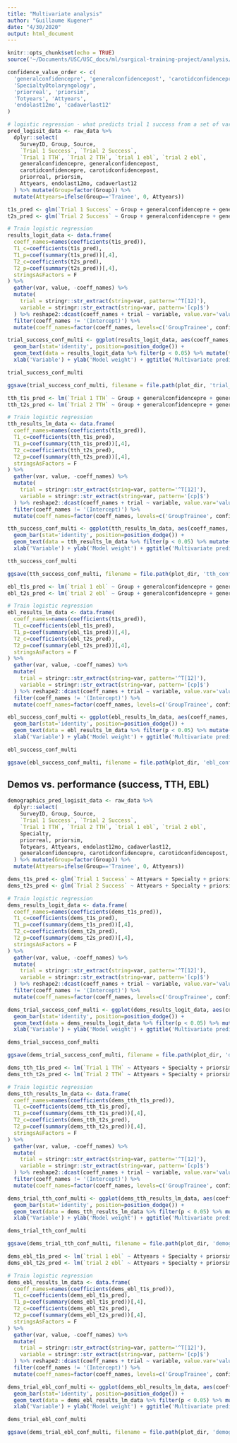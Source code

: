 ```yaml
---
title: "Multivariate analysis"
author: "Guillaume Kugener"
date: "4/30/2020"
output: html_document
---
```


```r
knitr::opts_chunk$set(echo = TRUE)
source('~/Documents/USC/USC_docs/ml/surgical-training-project/analysis/carotid_model/preprocess_data.R')
```

```r
confidence_value_order <- c(
  'generalconfidencepre', 'generalconfidencepost', 'carotidconfidencepre', 'carotidconfidencepost', 
  'SpecialtyOtolaryngology',
  'priorreal', 'priorsim',
  'Totyears', 'Attyears', 
  'endolast12mo', 'cadaverlast12'
)

# logistic regression - what predicts trial 1 success from a set of variables that we have
pred_logisit_data <- raw_data %>%
  dplyr::select(
    SurveyID, Group, Source,
    `Trial 1 Success`, `Trial 2 Success`,
    `Trial 1 TTH`, `Trial 2 TTH`, `trial 1 ebl`, `trial 2 ebl`,
    generalconfidencepre, generalconfidencepost,
    carotidconfidencepre, carotidconfidencepost,
    priorreal, priorsim,
    Attyears, endolast12mo, cadaverlast12
  ) %>% mutate(Group=factor(Group)) %>%
  mutate(Attyears=ifelse(Group=='Trainee', 0, Attyears))

t1s_pred <- glm(`Trial 1 Success` ~ Group + generalconfidencepre + generalconfidencepost + carotidconfidencepre + carotidconfidencepost, data=pred_logisit_data, family = 'binomial')
t2s_pred <- glm(`Trial 2 Success` ~ Group + generalconfidencepre + generalconfidencepost + carotidconfidencepre + carotidconfidencepost, data=pred_logisit_data, family = 'binomial')

# Train logistic regression
results_logit_data <- data.frame(
  coeff_names=names(coefficients(t1s_pred)),
  T1_c=coefficients(t1s_pred),
  T1_p=coef(summary(t1s_pred))[,4],
  T2_c=coefficients(t2s_pred),
  T2_p=coef(summary(t2s_pred))[,4],
  stringsAsFactors = F
) %>%
  gather(var, value, -coeff_names) %>%
  mutate(
    trial = stringr::str_extract(string=var, pattern='^T[12]'),
    variable = stringr::str_extract(string=var, pattern='[cp]$')
  ) %>% reshape2::dcast(coeff_names + trial ~ variable, value.var='value') %>%
  filter(coeff_names != '(Intercept)') %>%
  mutate(coeff_names=factor(coeff_names, levels=c('GroupTrainee', confidence_value_order)))

trial_success_conf_multi <- ggplot(results_logit_data, aes(coeff_names, abs(c), fill=trial)) +
  geom_bar(stat='identity', position=position_dodge()) + 
  geom_text(data = results_logit_data %>% filter(p < 0.05) %>% mutate(text='*', y=max(abs(results_logit_data$c))*1.025), aes(coeff_names, y, label=text, color=trial), size=12/ggplot2:::.pt) +
  xlab('Variable') + ylab('Model weight') + ggtitle('Multivariate prediction of trial success')

trial_success_conf_multi

ggsave(trial_success_conf_multi, filename = file.path(plot_dir, 'trial_success_conf_multi.png'), width = 8, height = 5)
```

```r
tth_t1s_pred <- lm(`Trial 1 TTH` ~ Group + generalconfidencepre + generalconfidencepost + carotidconfidencepre + carotidconfidencepost, data=pred_logisit_data)
tth_t2s_pred <- lm(`Trial 2 TTH` ~ Group + generalconfidencepre + generalconfidencepost + carotidconfidencepre + carotidconfidencepost, data=pred_logisit_data)

# Train logistic regression
tth_results_lm_data <- data.frame(
  coeff_names=names(coefficients(t1s_pred)),
  T1_c=coefficients(tth_t1s_pred),
  T1_p=coef(summary(tth_t1s_pred))[,4],
  T2_c=coefficients(tth_t2s_pred),
  T2_p=coef(summary(tth_t2s_pred))[,4],
  stringsAsFactors = F
) %>%
  gather(var, value, -coeff_names) %>%
  mutate(
    trial = stringr::str_extract(string=var, pattern='^T[12]'),
    variable = stringr::str_extract(string=var, pattern='[cp]$')
  ) %>% reshape2::dcast(coeff_names + trial ~ variable, value.var='value') %>%
  filter(coeff_names != '(Intercept)') %>%
  mutate(coeff_names=factor(coeff_names, levels=c('GroupTrainee', confidence_value_order)))

tth_success_conf_multi <- ggplot(tth_results_lm_data, aes(coeff_names, abs(c), fill=trial)) +
  geom_bar(stat='identity', position=position_dodge()) + 
  geom_text(data = tth_results_lm_data %>% filter(p < 0.05) %>% mutate(text='*', y=max(abs(tth_results_lm_data$c))*1.025), aes(coeff_names, y, label=text, color=trial), size=12/ggplot2:::.pt) +
  xlab('Variable') + ylab('Model weight') + ggtitle('Multivariate prediction of TTH')

tth_success_conf_multi

ggsave(tth_success_conf_multi, filename = file.path(plot_dir, 'tth_conf_multi.png'), width = 8, height = 5)
```

```r
ebl_t1s_pred <- lm(`trial 1 ebl` ~ Group + generalconfidencepre + generalconfidencepost + carotidconfidencepre + carotidconfidencepost, data=pred_logisit_data)
ebl_t2s_pred <- lm(`trial 2 ebl` ~ Group + generalconfidencepre + generalconfidencepost + carotidconfidencepre + carotidconfidencepost, data=pred_logisit_data)

# Train logistic regression
ebl_results_lm_data <- data.frame(
  coeff_names=names(coefficients(t1s_pred)),
  T1_c=coefficients(ebl_t1s_pred),
  T1_p=coef(summary(ebl_t1s_pred))[,4],
  T2_c=coefficients(ebl_t2s_pred),
  T2_p=coef(summary(ebl_t2s_pred))[,4],
  stringsAsFactors = F
) %>%
  gather(var, value, -coeff_names) %>%
  mutate(
    trial = stringr::str_extract(string=var, pattern='^T[12]'),
    variable = stringr::str_extract(string=var, pattern='[cp]$')
  ) %>% reshape2::dcast(coeff_names + trial ~ variable, value.var='value') %>%
  filter(coeff_names != '(Intercept)') %>%
  mutate(coeff_names=factor(coeff_names, levels=c('GroupTrainee', confidence_value_order)))

ebl_success_conf_multi <- ggplot(ebl_results_lm_data, aes(coeff_names, abs(c), fill=trial)) +
  geom_bar(stat='identity', position=position_dodge()) + 
  geom_text(data = ebl_results_lm_data %>% filter(p < 0.05) %>% mutate(text='*', y=max(abs(ebl_results_lm_data$c))*1.025), aes(coeff_names, y, label=text, color=trial), size=12/ggplot2:::.pt) +
  xlab('Variable') + ylab('Model weight') + ggtitle('Multivariate prediction of EBL')

ebl_success_conf_multi

ggsave(ebl_success_conf_multi, filename = file.path(plot_dir, 'ebl_conf_multi.png'), width = 8, height = 5)
```

## Demos vs. performance (success, TTH, EBL)

```r
demographics_pred_logisit_data <- raw_data %>%
  dplyr::select(
    SurveyID, Group, Source,
    `Trial 1 Success`, `Trial 2 Success`,
    `Trial 1 TTH`, `Trial 2 TTH`, `trial 1 ebl`, `trial 2 ebl`,
    Specialty,
    priorreal, priorsim,
    Totyears, Attyears, endolast12mo, cadaverlast12,
    generalconfidencepre, carotidconfidencepre, carotidconfidencepost, generalconfidencepost
  ) %>% mutate(Group=factor(Group)) %>%
  mutate(Attyears=ifelse(Group=='Trainee', 0, Attyears))
```

```r
dems_t1s_pred <- glm(`Trial 1 Success` ~ Attyears + Specialty + priorsim + priorreal + endolast12mo + cadaverlast12 + generalconfidencepre + carotidconfidencepre, data=demographics_pred_logisit_data, family = 'binomial')
dems_t2s_pred <- glm(`Trial 2 Success` ~ Attyears + Specialty + priorsim + priorreal + endolast12mo + cadaverlast12 + generalconfidencepre + carotidconfidencepre, data=demographics_pred_logisit_data, family = 'binomial')

# Train logistic regression
dems_results_logit_data <- data.frame(
  coeff_names=names(coefficients(dems_t1s_pred)),
  T1_c=coefficients(dems_t1s_pred),
  T1_p=coef(summary(dems_t1s_pred))[,4],
  T2_c=coefficients(dems_t2s_pred),
  T2_p=coef(summary(dems_t2s_pred))[,4],
  stringsAsFactors = F
) %>%
  gather(var, value, -coeff_names) %>%
  mutate(
    trial = stringr::str_extract(string=var, pattern='^T[12]'),
    variable = stringr::str_extract(string=var, pattern='[cp]$')
  ) %>% reshape2::dcast(coeff_names + trial ~ variable, value.var='value') %>%
  filter(coeff_names != '(Intercept)') %>%
  mutate(coeff_names=factor(coeff_names, levels=c('GroupTrainee', confidence_value_order)))

dems_trial_success_conf_multi <- ggplot(dems_results_logit_data, aes(coeff_names, abs(c), fill=trial)) +
  geom_bar(stat='identity', position=position_dodge()) + 
  geom_text(data = dems_results_logit_data %>% filter(p < 0.05) %>% mutate(text='*', y=max(abs(dems_results_logit_data$c))*1.025), aes(coeff_names, y, label=text, color=trial), size=12/ggplot2:::.pt) +
  xlab('Variable') + ylab('Model weight') + ggtitle('Multivariate prediction of trial success')

dems_trial_success_conf_multi

ggsave(dems_trial_success_conf_multi, filename = file.path(plot_dir, 'demographics_trial_success_conf_multi.png'), width = 12, height = 5)
```

```r
dems_tth_t1s_pred <- lm(`Trial 1 TTH` ~ Attyears + Specialty + priorsim + priorreal + endolast12mo + cadaverlast12 + generalconfidencepre + carotidconfidencepre, data=demographics_pred_logisit_data)
dems_tth_t2s_pred <- lm(`Trial 2 TTH` ~ Attyears + Specialty + priorsim + priorreal + endolast12mo + cadaverlast12 + generalconfidencepre + carotidconfidencepre, data=demographics_pred_logisit_data)

# Train logistic regression
dems_tth_results_lm_data <- data.frame(
  coeff_names=names(coefficients(dems_tth_t1s_pred)),
  T1_c=coefficients(dems_tth_t1s_pred),
  T1_p=coef(summary(dems_tth_t1s_pred))[,4],
  T2_c=coefficients(dems_tth_t2s_pred),
  T2_p=coef(summary(dems_tth_t2s_pred))[,4],
  stringsAsFactors = F
) %>%
  gather(var, value, -coeff_names) %>%
  mutate(
    trial = stringr::str_extract(string=var, pattern='^T[12]'),
    variable = stringr::str_extract(string=var, pattern='[cp]$')
  ) %>% reshape2::dcast(coeff_names + trial ~ variable, value.var='value') %>%
  filter(coeff_names != '(Intercept)') %>%
  mutate(coeff_names=factor(coeff_names, levels=c('GroupTrainee', confidence_value_order)))

dems_trial_tth_conf_multi <- ggplot(dems_tth_results_lm_data, aes(coeff_names, abs(c), fill=trial)) +
  geom_bar(stat='identity', position=position_dodge()) + 
  geom_text(data = dems_tth_results_lm_data %>% filter(p < 0.05) %>% mutate(text='*', y=max(abs(dems_tth_results_lm_data$c))*1.025), aes(coeff_names, y, label=text, color=trial), size=12/ggplot2:::.pt) +
  xlab('Variable') + ylab('Model weight') + ggtitle('Multivariate prediction of TTH')

dems_trial_tth_conf_multi

ggsave(dems_trial_tth_conf_multi, filename = file.path(plot_dir, 'demographics_trial_tth_conf_multi.png'), width = 12, height = 5)
```

```r
dems_ebl_t1s_pred <- lm(`trial 1 ebl` ~ Attyears + Specialty + priorsim + priorreal + endolast12mo + cadaverlast12 + generalconfidencepre + carotidconfidencepre, data=demographics_pred_logisit_data)
dems_ebl_t2s_pred <- lm(`trial 2 ebl` ~ Attyears + Specialty + priorsim + priorreal + endolast12mo + cadaverlast12 + generalconfidencepre + carotidconfidencepre, data=demographics_pred_logisit_data)

# Train logistic regression
dems_ebl_results_lm_data <- data.frame(
  coeff_names=names(coefficients(dems_ebl_t1s_pred)),
  T1_c=coefficients(dems_ebl_t1s_pred),
  T1_p=coef(summary(dems_ebl_t1s_pred))[,4],
  T2_c=coefficients(dems_ebl_t2s_pred),
  T2_p=coef(summary(dems_ebl_t2s_pred))[,4],
  stringsAsFactors = F
) %>%
  gather(var, value, -coeff_names) %>%
  mutate(
    trial = stringr::str_extract(string=var, pattern='^T[12]'),
    variable = stringr::str_extract(string=var, pattern='[cp]$')
  ) %>% reshape2::dcast(coeff_names + trial ~ variable, value.var='value') %>%
  filter(coeff_names != '(Intercept)') %>%
  mutate(coeff_names=factor(coeff_names, levels=c('GroupTrainee', confidence_value_order)))

dems_trial_ebl_conf_multi <- ggplot(dems_ebl_results_lm_data, aes(coeff_names, abs(c), fill=trial)) +
  geom_bar(stat='identity', position=position_dodge()) + 
  geom_text(data = dems_ebl_results_lm_data %>% filter(p < 0.05) %>% mutate(text='*', y=max(abs(dems_ebl_results_lm_data$c))*1.025), aes(coeff_names, y, label=text, color=trial), size=12/ggplot2:::.pt) +
  xlab('Variable') + ylab('Model weight') + ggtitle('Multivariate prediction of EBL')

dems_trial_ebl_conf_multi

ggsave(dems_trial_ebl_conf_multi, filename = file.path(plot_dir, 'demographics_trial_ebl_conf_multi.png'), width = 12, height = 5)
```



